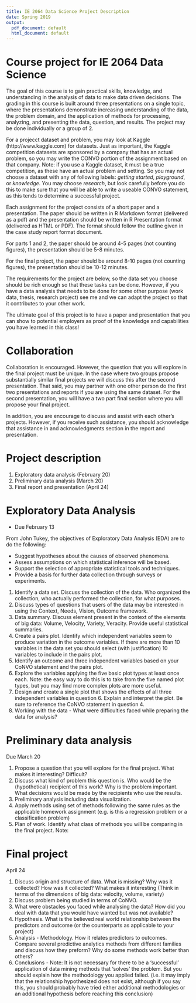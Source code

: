 ```yaml
---
title: IE 2064 Data Science Project Description
date: Spring 2019
output:
  pdf_document: default
  html_document: default
---
```

Course project for IE 2064 Data Science
====================================

The goal of this course is to gain practical skills, knowledge, and understanding in the analysis of data to make data driven decisions.  The grading in this course is built around three presentations on a single topic, where the presentations demonstrate increasing understanding of the data, the problem domain, and the application of methods for processing, analyzing, and presenting the data, question, and results.  The project may be done individually or a group of 2.

For a projecct dataset and problem, you may look at Kaggle (http://www.kaggle.com) for datasets.  Just as important, the Kaggle competition datasets are sponsored by a company that has an actual problem, so you may write the CONVO portion of the assignment based on that company. Note: if you use a Kaggle dataset, it must be a true competition, as these have an actual problem and setting. So you may not choose a dataset with any of following labels: *getting started*, *playground*, or *knowledge*.  You may choose *research*, but look carefully before you do this to make sure that you will be able to write a useable CONVO statement, as this tends to determine a successful project.

Each assignment for the project consists of a short paper and a presentation. The paper should be written in R Markdown format (delivered as a pdf) and the presentation should be written in R Presentation format (delivered as HTML or PDF).  The format should follow the outline given in the case study report format document.

For parts 1 and 2, the paper should be around 4-5 pages (not counting figures), the presentation should be 5-8 minutes.

For the final project, the paper should be around 8-10 pages (not counting figures), the presentation should be 10-12 minutes.

The requirements for the project are below, so the data set you choose should be rich enough so that these tasks can be done.  However, if you have a data analysis that needs to be done for some other purpose (work data, thesis, research project) see me and we can adapt the project so that it contributes to your other work.

The ultimate goal of this project is to have a paper and presentation that you can show to potential employers as proof of the knowledge and capabilities you have learned in this class!

Collaboration
=============

Collaboration is encouraged. However, the question that you will explore in the final project must be unique. In the case where two groups propose substantially similar final projects we will discuss this after the second presentation.  That said, you may partner with one other person do the first two presentations and reports if you are using the same dataset. For the second presentation, you will have a two part final section where you will propose your final project.

In addition, you are encourage to discuss and assist with each other's projects. However, if you receive such assistance, you should acknowledge that assistance in and acknowledgments section in the report and presentation.

Project description
===================

1.  Exploratory data analysis (February 20)
2.  Preliminary data analysis (March 20)
3.  Final report and presentation (April 24)


Exploratory Data Analysis
============================

- Due February 13

From John Tukey, the objectives of Exploratory Data Analysis (EDA) are to do the following:

-    Suggest hypotheses about the causes of observed phenomena.
-    Assess assumptions on which statistical inference will be based.
-    Support the selection of appropriate statistical tools and techniques.
-    Provide a basis for further data collection through surveys or experiments.


1.  Identify a data set. Discuss the collection of the data. Who organized the collection, who actually performed the collection, for what purposes.
2.  Discuss types of questions that users of the data may be interested in using the Context, Needs, Vision, Outcome framework.
3.  Data summary. Discuss element present in the context of the elements of big data: Volume, Velocity, Variety, Veracity. Provide useful statistical summaries.
4.  Create a pairs plot. Identify which independent variables seem to produce variation in the outcome variables.  If there are more than 10 variables in the data set you should select (with justification) 10 variables to include in the pairs plot.
5.  Identify an outcome and three independent variables based on your CoNVO statement and the pairs plot.  
6.  Explore the variables applying the five basic plot types at least once each.  Note: the easy way to do this is to take from the five named plot types, but you may find more complex plots are more useful.
6.  Design and create a single plot that shows the effects of all three independent variables in question 6. Explain and interpret the plot.  Be sure to reference the CoNVO statement in question 4.
7.  Working with the data - What were difficulties faced while preparing the data for analysis?


Preliminary data analysis
=============================

Due March 20

1.  Propose a question that you will explore for the final project.  What makes it interesting? Difficult?
2.  Discuss what kind of problem this question is. Who would be the (hypothetical) recipient of this work? Why is the problem important.  What decisions would be made by the recipients who use the results.
3.  Preliminary analysis including data visualization.
4.  Apply methods using set of methods following the same rules as the applicable homework assignment (e.g. is this a regression problem or a classification problem)
6.  Plan of work.  Identify what class of methods you will be comparing in the final project.  Note: 


Final project
=================

April 24

1.  Discuss origin and structure of data.  What is missing?  Why was it collected?  How was it collected? What makes it interesting (Think in terms of the dimensions of big data: velocity, volume, variety)
2.  Discuss problem being studied in terms of CoNVO.
3.  What were obstacles you faced while analysing the data? How did you deal with data that you would have wanted but was not available?
4.  Hypothesis.  What is the believed real world relationship between the predictors and outcome (or the counterparts as applicable to your project)
5.  Analysis - Methodology. How it relates predictors to outcomes. Compare several predictive analytics methods from different families and discuss how they preform?  Why do some methods work better than others?
6.  Conclusions - Note: It is not necessary for there to be a 'successful' application of data mining methods that 'solves' the problem. But you should explain how the methodology you applied failed. (i.e. it may imply that the relationship hypothesized does not exist, although if you say this, you should probably have tried either additional methodologies or an additional hypothesis before reaching this conclusion)
